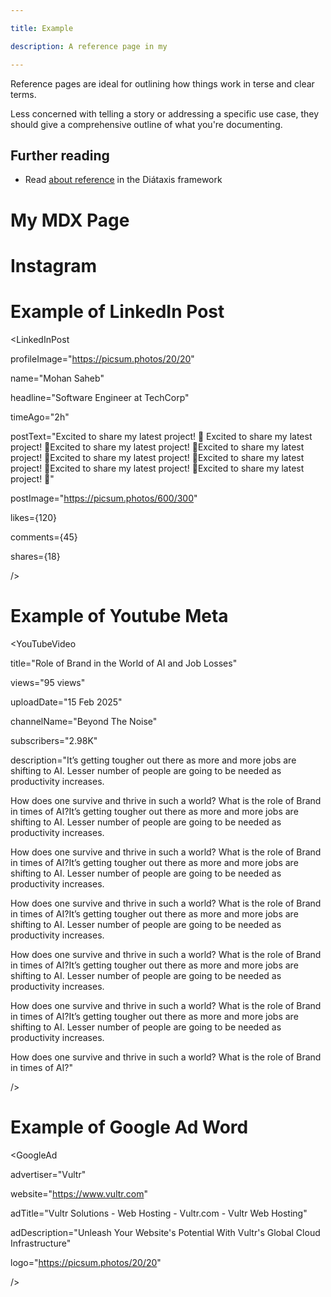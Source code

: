 ```yaml
---

title: Example

description: A reference page in my

---
```

 
Reference pages are ideal for outlining how things work in terse and clear terms.

Less concerned with telling a story or addressing a specific use case, they should give a comprehensive outline of what you're documenting.
 
## Further reading
 
- Read [about reference](https://diataxis.fr/reference/) in the Diátaxis framework
 



 
# My MDX Page
 
# Instagram
<InstagramPost image="https://picsum.photos/600/300" caption="Your favorite duo 💕" />
 
 
# Example of LinkedIn Post
<LinkedInPost  

  profileImage="https://picsum.photos/20/20"

  name="Mohan Saheb"

  headline="Software Engineer at TechCorp"

  timeAgo="2h"

  postText="Excited to share my latest project! 🚀 Excited to share my latest project! 🚀Excited to share my latest project! 🚀Excited to share my latest project! 🚀Excited to share my latest project! 🚀Excited to share my latest project! 🚀Excited to share my latest project! 🚀Excited to share my latest project! 🚀"

  postImage="https://picsum.photos/600/300"

  likes={120}

  comments={45}

  shares={18} 

/>
 
# Example of Youtube Meta
<YouTubeVideo 

  title="Role of Brand in the World of AI and Job Losses" 

  views="95 views" 

  uploadDate="15 Feb 2025" 

  channelName="Beyond The Noise" 

  subscribers="2.98K" 

  description="It’s getting tougher out there as more and more jobs are shifting to AI. Lesser number of people are going to be needed as productivity increases.

How does one survive and thrive in such a world? What is the role of Brand in times of AI?It’s getting tougher out there as more and more jobs are shifting to AI. Lesser number of people are going to be needed as productivity increases.

How does one survive and thrive in such a world? What is the role of Brand in times of AI?It’s getting tougher out there as more and more jobs are shifting to AI. Lesser number of people are going to be needed as productivity increases.

How does one survive and thrive in such a world? What is the role of Brand in times of AI?It’s getting tougher out there as more and more jobs are shifting to AI. Lesser number of people are going to be needed as productivity increases.

How does one survive and thrive in such a world? What is the role of Brand in times of AI?It’s getting tougher out there as more and more jobs are shifting to AI. Lesser number of people are going to be needed as productivity increases.

How does one survive and thrive in such a world? What is the role of Brand in times of AI?It’s getting tougher out there as more and more jobs are shifting to AI. Lesser number of people are going to be needed as productivity increases.

How does one survive and thrive in such a world? What is the role of Brand in times of AI?"

/>
 
# Example of Google Ad Word
<GoogleAd 

  advertiser="Vultr"

  website="https://www.vultr.com"

  adTitle="Vultr Solutions - Web Hosting - Vultr.com - Vultr Web Hosting"

  adDescription="Unleash Your Website's Potential With Vultr's Global Cloud Infrastructure"

  logo="https://picsum.photos/20/20"

/>
 